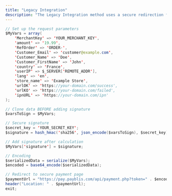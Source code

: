```yaml
---
title: "Legacy Integration"
description: "The Legacy Integration method uses a secure redirection flow that sends customers to the Payblis hosted checkout page, where payment is processed and the result is returned via callback URLs."
---
```



```java PHP Implementation
// Set up the request parameters
$MyVars = array(
    'MerchantKey' => 'YOUR_MERCHANT_KEY',
    'amount' => '19.99',
    'RefOrder' => 'ORDER-',
    'Customer_Email' => 'customer@example.com',
    'Customer_Name' => 'Doe',
    'Customer_FirstName' => 'John',
    'country' => 'France',
    'userIP' => $_SERVER['REMOTE_ADDR'],
    'lang' => 'en',
    'store_name' => 'Example Store',
    'urlOK' => 'https://your-domain.com/success',
    'urlKO' => 'https://your-domain.com/failed',
    'ipnURL' => 'https://your-domain.com/ipn'
);

// Clone data BEFORE adding signature
$varsToSign = $MyVars;

// Secure signature
$secret_key = 'YOUR_SECRET_KEY';
$signature = hash_hmac('sha256', json_encode($varsToSign), $secret_key);

// Add signature after calculation
$MyVars['signature'] = $signature;

// Encoding
$serializedData = serialize($MyVars);
$encoded = base64_encode($serializedData);

// Redirect to secure payment page
$paymentUrl = "https://pay.payblis.com/api/payment.php?token=" . $encoded;
header("Location: " . $paymentUrl);
exit;
```